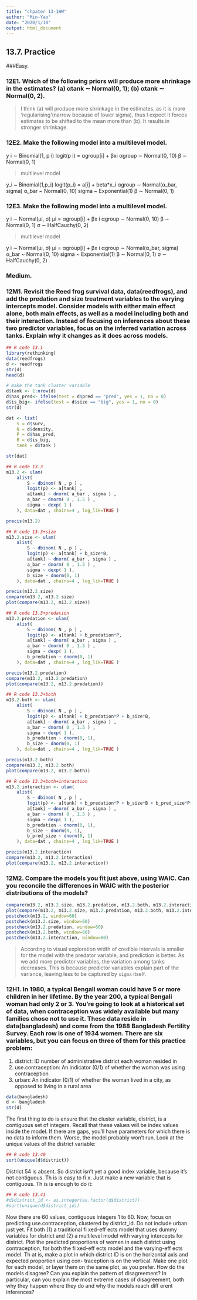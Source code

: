 ```yaml
---
title: "chpater 13-1HW"
author: "Min-Yao"
date: "2020/1/10"
output: html_document
---
```


## 13.7. Practice

###Easy.

### 12E1. Which of the following priors will produce more shrinkage in the estimates? (a) αtank ∼ Normal(0, 1); (b) αtank ∼ Normal(0, 2).

> I think (a) will produce more shrinkage in the estimates, as it is more 'regularising'(narrow because of lower sigma), thus I expect it forces estimates to be shifted to the mean more than (b). It results in stronger shrinkage.

### 12E2. Make the following model into a multilevel model.
y i ∼ Binomial(1, p i)
logit(p i) = αgroup[i] + βxi
αgroup ∼ Normal(0, 10)
β ∼ Normal(0, 1)

> multilevel model

y_i ~ Binomial(1,p_i)
logit(p_i) = a[i] + beta*x_i
αgroup ∼ Normal(α_bar, sigma)
α_bar ~ Normal(0, 10)
sigma ~ Exponential(1)
β ∼ Normal(0, 1)

### 12E3. Make the following model into a multilevel model.
y i ∼ Normal(µi, σ)
µi = αgroup[i] + βx i
αgroup ∼ Normal(0, 10)
β ∼ Normal(0, 1)
σ ∼ HalfCauchy(0, 2)

> multilevel model

y i ∼ Normal(µi, σ)
µi = αgroup[i] + βx i
αgroup ∼ Normal(α_bar, sigma)
α_bar ~ Normal(0, 10)
sigma ~ Exponential(1)
β ∼ Normal(0, 1)
σ ∼ HalfCauchy(0, 2)

### Medium.

### 12M1. Revisit the Reed frog survival data, data(reedfrogs), and add the predation and size treatment variables to the varying intercepts model. Consider models with either main effect alone, both main effects, as well as a model including both and their interaction. Instead of focusing on inferences about these two predictor variables, focus on the inferred variation across tanks. Explain why it changes as it does across models.

```r
## R code 13.1
library(rethinking)
data(reedfrogs)
d <- reedfrogs
str(d)
head(d)
```

```r
# make the tank cluster variable
d$tank <- 1:nrow(d)
d$has_pred<- ifelse(test = d$pred == "pred", yes = 1, no = 0)
d$is_big<- ifelse(test = d$size == "big", yes = 1, no = 0)
str(d)

dat <- list(
    S = d$surv,
    N = d$density,
    P = d$has_pred,
    B = d$is_big,
    tank = d$tank )

str(dat)
```
```r
## R code 13.3
m13.2 <- ulam(
    alist(
        S ~ dbinom( N , p ) ,
        logit(p) <- a[tank] ,
        a[tank] ~ dnorm( a_bar , sigma ) ,
        a_bar ~ dnorm( 0 , 1.5 ) ,
        sigma ~ dexp( 1 )
    ), data=dat , chains=4 , log_lik=TRUE )

precis(m13.2)
```

```r
## R code 13.3+size
m13.2.size <- ulam(
    alist(
        S ~ dbinom( N , p ) ,
        logit(p) <- a[tank] + b_size*B,
        a[tank] ~ dnorm( a_bar , sigma ) ,
        a_bar ~ dnorm( 0 , 1.5 ) ,
        sigma ~ dexp( 1 ),
        b_size ~ dnorm(0, 1)
    ), data=dat , chains=4 , log_lik=TRUE )

precis(m13.2.size)
compare(m13.2, m13.2.size)
plot(compare(m13.2, m13.2.size))
```

```r
## R code 13.3+predation
m13.2.predation <- ulam(
    alist(
        S ~ dbinom( N , p ) ,
        logit(p) <- a[tank] + b_predation*P,
        a[tank] ~ dnorm( a_bar , sigma ) ,
        a_bar ~ dnorm( 0 , 1.5 ) ,
        sigma ~ dexp( 1 ),
        b_predation ~ dnorm(0, 1)
    ), data=dat , chains=4 , log_lik=TRUE )

precis(m13.2.predation)
compare(m13.2, m13.2.predation)
plot(compare(m13.2, m13.2.predation))
```

```r
## R code 13.3+both
m13.2.both <- ulam(
    alist(
        S ~ dbinom( N , p ) ,
        logit(p) <- a[tank] + b_predation*P + b_size*B,
        a[tank] ~ dnorm( a_bar , sigma ) ,
        a_bar ~ dnorm( 0 , 1.5 ) ,
        sigma ~ dexp( 1 ),
        b_predation ~ dnorm(0, 1),
        b_size ~ dnorm(0, 1)
    ), data=dat , chains=4 , log_lik=TRUE )

precis(m13.2.both)
compare(m13.2, m13.2.both)
plot(compare(m13.2, m13.2.both))
```

```r
## R code 13.3+both+interaction
m13.2.interaction <- ulam(
    alist(
        S ~ dbinom( N , p ) ,
        logit(p) <- a[tank] + b_predation*P + b_size*B + b_pred_size*P*B,
        a[tank] ~ dnorm( a_bar , sigma ) ,
        a_bar ~ dnorm( 0 , 1.5 ) ,
        sigma ~ dexp( 1 ),
        b_predation ~ dnorm(0, 1),
        b_size ~ dnorm(0, 1),
        b_pred_size ~ dnorm(0, 1)
    ), data=dat , chains=4 , log_lik=TRUE )

precis(m13.2.interaction)
compare(m13.2, m13.2.interaction)
plot(compare(m13.2, m13.2.interaction))
```

### 12M2. Compare the models you fit just above, using WAIC. Can you reconcile the differences in WAIC with the posterior distributions of the models?

```r
compare(m13.2, m13.2.size, m13.2.predation, m13.2.both, m13.2.interaction)
plot(compare(m13.2, m13.2.size, m13.2.predation, m13.2.both, m13.2.interaction))
postcheck(m13.2, window=60)
postcheck(m13.2.size, window=60)
postcheck(m13.2.predation, window=60)
postcheck(m13.2.both, window=60)
postcheck(m13.2.interaction, window=60)
```

> According to visual exploration width of credible intervals is smaller for the model with the predator variable, and prediction is better. As we add more predictor variables, the variation among tanks decreases. This is because predictor variables explain part of the variance, leaving less to be captured by `sigma` itself.

### 12H1. In 1980, a typical Bengali woman could have 5 or more children in her lifetime. By the year 200, a typical Bengali woman had only 2 or 3. You’re going to look at a historical set of data, when contraception was widely available but many families chose not to use it. These data reside in data(bangladesh) and come from the 1988 Bangladesh Fertility Survey. Each row is one of 1934 women. There are six variables, but you can focus on three of them for this practice problem:

(1) district: ID number of administrative district each woman resided in
(2) use.contraception: An indicator (0/1) of whether the woman was using contraception
(3) urban: An indicator (0/1) of whether the woman lived in a city, as opposed to living in a
rural area

```r
data(bangladesh)
d <- bangladesh
str(d)
```


The first thing to do is ensure that the cluster variable, district, is a contiguous set of integers. Recall that these values will be index values inside the model. If there are gaps, you’ll have parameters for which there is no data to inform them. Worse, the model probably won’t run. Look at the unique values of the district variable:
```r
## R code 13.40
sort(unique(d$district))
```

District 54 is absent. So district isn’t yet a good index variable, because it’s not contiguous. Th is is
easy to fi x. Just make a new variable that is contiguous. Th is is enough to do it:
```r
## R code 13.41
#d$district_id <- as.integer(as.factor(d$district))
#sort(unique(d$district_id))
```

Now there are 60 values, contiguous integers 1 to 60.
Now, focus on predicting use.contraception, clustered by district_id. Do not include
urban just yet. Fit both (1) a traditional fi xed-eff ects model that uses dummy variables for district and
(2) a multilevel model with varying intercepts for district. Plot the predicted proportions of women
in each district using contraception, for both the fi xed-eff ects model and the varying-eff ects model.
Th at is, make a plot in which district ID is on the horizontal axis and expected proportion using con-
traception is on the vertical. Make one plot for each model, or layer them on the same plot, as you
prefer. How do the models disagree? Can you explain the pattern of disagreement? In particular, can
you explain the most extreme cases of disagreement, both why they happen where they do and why
the models reach diff erent inferences?